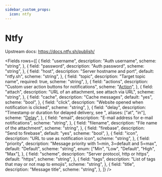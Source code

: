 ```yaml
---
sidebar_custom_props:
  icon: ntfy
---
```



# Ntfy

Upstream docs: https://docs.ntfy.sh/publish/



<Fields rows={[
  {
    field: "username",
    description: "Auth username",
    scheme: "string",
  },
  {
    field: "password",
    description: "Auth password",
    scheme: "string",
  },
  {
    field: "host",
    description: "Server hostname and port",
    default: "ntfy.sh",
    scheme: "string",
  },
  {
    field: "topic",
    description: "Target topic name",
    required: true,
    scheme: "string",
  },
  {
    field: "actions",
    description: "Custom user action buttons for notifications",
    scheme: "[Action](https://docs.ntfy.sh/publish/#action-buttons)",
  },
  {
    field: "attach",
    description: "URL of an attachment, see attach via URL",
    scheme: "string",
  },
  {
    field: "cache",
    description: "Cache messages",
    default: "yes",
    scheme: "bool",
  },
  {
    field: "click",
    description: "Website opened when notification is clicked",
    scheme: "string",
  },
  {
    field: "delay",
    description: "Timestamp or duration for delayed delivery, see ",
    aliases: ["at", "in"],
    scheme: "[Delay](https://docs.ntfy.sh/publish/#scheduled-delivery)",
  },
  {
    field: "email",
    description: "E-mail address for e-mail notifications",
    scheme: "string",
  },
  {
    field: "filename",
    description: "File name of the attachment",
    scheme: "string",
  },
  {
    field: "firebase",
    description: "Send to firebase",
    default: "yes",
    scheme: "bool",
  },
  {
    field: "icon",
    description: "URL to use as notification icon",
    scheme: "string",
  },
  {
    field: "priority",
    description: "Message priority with 1=min, 3=default and 5=max",
    default: "Default",
    scheme: "string",
    enum: ["Min", "Low", "Default", "High", "Max"],
  },
  {
    field: "scheme",
    description: "Server protocol, http or https",
    default: "https",
    scheme: "string",
  },
  {
    field: "tags",
    description: "List of tags that may or not map to emojis",
    scheme: "string",
  },
  {
    field: "title",
    description: "Message title",
    scheme: "string",
  },
]} />
